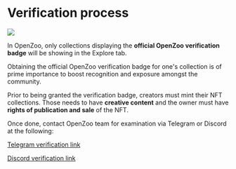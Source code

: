 # Verification process

![](/verified.jpg)

In OpenZoo, only collections displaying the **official OpenZoo verification badge** will be showing in the Explore tab.

Obtaining the official OpenZoo verification badge for one's collection is of prime importance to boost recognition and exposure amongst the community.

Prior to being granted the verification badge, creators must mint their NFT collections. Those needs to have **creative content** and the owner must have **rights of publication and sale** of the NFT. 

Once done, contact OpenZoo team for examination via Telegram or Discord at the following:

[Telegram verification link](https://t.me/openzoo_validation)

[Discord verification link](https://discord.gg/tT4v8H6UBH)
